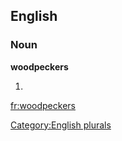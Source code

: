 ==English==

===Noun===
'''woodpeckers'''

# {{plural of|[[woodpecker]]}}

[[Category:English plurals]]

[[fr:woodpeckers]]